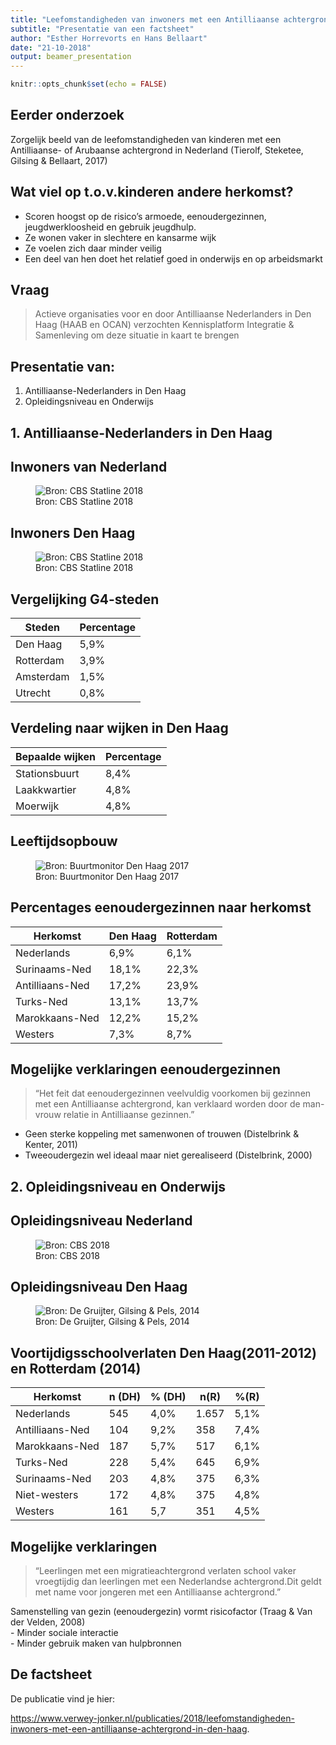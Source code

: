 ```yaml
---
title: "Leefomstandigheden van inwoners met een Antilliaanse achtergrond in Den Haag"
subtitle: "Presentatie van een factsheet"
author: "Esther Horrevorts en Hans Bellaart"
date: "21-10-2018"
output: beamer_presentation
---
```


```r
knitr::opts_chunk$set(echo = FALSE)
```

## Eerder onderzoek

Zorgelijk beeld van de leefomstandigheden van kinderen met een Antilliaanse- of Arubaanse achtergrond in Nederland (Tierolf, Steketee, Gilsing & Bellaart, 2017)

## Wat viel op t.o.v.kinderen andere herkomst?

- Scoren hoogst op de risico's armoede, eenoudergezinnen, jeugdwerkloosheid en gebruik jeugdhulp.
- Ze wonen vaker in slechtere en kansarme wijk
- Ze voelen zich daar minder veilig
- Een deel van hen doet het relatief goed in onderwijs en op arbeidsmarkt

## Vraag

> Actieve organisaties voor en door Antilliaanse Nederlanders in Den Haag (HAAB en OCAN) verzochten Kennisplatform Integratie & Samenleving om deze situatie in kaart te brengen

## Presentatie van:

1. Antilliaanse-Nederlanders in Den Haag
2.  Opleidingsniveau en Onderwijs

## 1. Antilliaanse-Nederlanders in Den Haag

## Inwoners van Nederland

![Bron: CBS Statline 2018](H:/DenHaag/img/Fig1.jpg)



## Inwoners Den Haag

![Bron: CBS Statline 2018](H:/DenHaag/img/Fig2.jpg)

## Vergelijking G4-steden


|Steden          |Percentage
|----------------|---------- 
|Den Haag        |5,9%
|Rotterdam       |3,9%
|Amsterdam       |1,5%
|Utrecht         |0,8%

## Verdeling naar wijken in Den Haag 

|Bepaalde wijken |Percentage
|----------------|----------
|Stationsbuurt   |8,4%
|Laakkwartier    |4,8%
|Moerwijk        |4,8%



## Leeftijdsopbouw

![Bron: Buurtmonitor Den Haag 2017](H:/DenHaag/img/Fig3.jpg)

## Percentages eenoudergezinnen naar herkomst

|Herkomst       |Den Haag    |Rotterdam
|---------------|------------|---------
|Nederlands     |6,9%        |6,1%
|Surinaams-Ned  |18,1%       |22,3%
|Antilliaans-Ned|17,2%       |23,9%
|Turks-Ned      |13,1%       |13,7%
|Marokkaans-Ned |12,2%       |15,2%
|Westers        |7,3%        |8,7%



## Mogelijke verklaringen eenoudergezinnen

>"Het feit dat eenoudergezinnen veelvuldig voorkomen bij gezinnen met een Antilliaanse achtergrond, kan verklaard worden door de man-vrouw relatie in Antilliaanse gezinnen."

- Geen sterke koppeling met samenwonen of trouwen (Distelbrink & Kenter, 2011)
- Tweeoudergezin wel ideaal maar niet gerealiseerd (Distelbrink, 2000)

## 2. Opleidingsniveau en Onderwijs

## Opleidingsniveau Nederland

![Bron: CBS 2018](H:/DenHaag/img/Fig5.jpg)

## Opleidingsniveau Den Haag

![Bron: De Gruijter, Gilsing & Pels, 2014](H:/DenHaag/img/Fig4.jpg)

## Voortijdigsschoolverlaten Den Haag(2011-2012) en Rotterdam (2014)

|Herkomst       |n (DH)    |% (DH)   |n(R)     |%(R)
|---------------|----------|---------|--------|-------
|Nederlands     |545       |4,0%     |1.657   |5,1%
|Antilliaans-Ned|104       |9,2%     |358     |7,4%
|Marokkaans-Ned |187       |5,7%     |517     |6,1%
|Turks-Ned      |228       |5,4%     |645     |6,9%
|Surinaams-Ned  |203       |4,8%     |375     |6,3%
|Niet-westers   |172       |4,8%     |375     |4,8%
|Westers        |161       |5,7      |351     |4,5%



## Mogelijke verklaringen
> "Leerlingen met een migratieachtergrond verlaten school vaker vroegtijdig dan leerlingen met een Nederlandse achtergrond.Dit geldt met name voor jongeren met een Antilliaanse achtergrond."

Samenstelling van gezin (eenoudergezin) vormt risicofactor (Traag & Van der Velden, 2008)   
- Minder sociale interactie   
- Minder gebruik maken van hulpbronnen   

## De factsheet

De publicatie vind je hier:

<https://www.verwey-jonker.nl/publicaties/2018/leefomstandigheden-inwoners-met-een-antilliaanse-achtergrond-in-den-haag>.




